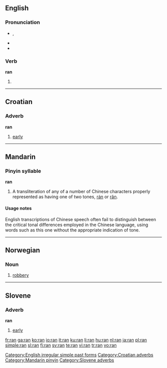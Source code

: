 {{also|rán|rǎn|ràn|RAN}}
==English==

{{rank|peace|glad|hair|571|ran|important|mine|wild}}

===Pronunciation===
*{{IPA|/ɹæn/}}, {{SAMPA|/r\{n/}}
*{{audio|en-us-ran.ogg|Audio (US)}}
*{{rhymes|æn}}

===Verb===
'''ran'''

# {{simple past of|run}}

[[Category:English irregular simple past forms]]

----

==Croatian==

===Adverb===
'''ran'''

# [[early]]

[[Category:Croatian adverbs]]

----

==Mandarin==

===Pinyin syllable===
'''ran'''

# A transliteration of any of a number of Chinese characters properly represented as having one of two tones, [[rán]] or [[rǎn]].

====Usage notes====
English transcriptions of Chinese speech often fail to distinguish between the critical tonal differences employed in the Chinese language, using words such as this one without the appropriate indication of tone.

[[Category:Mandarin pinyin]]

----

==Norwegian==

===Noun===
{{no-noun-n1}}
# [[robbery]]

----

==Slovene==

===Adverb===
'''ran'''

# [[early]]

[[Category:Slovene adverbs]]

[[fr:ran]]
[[ga:ran]]
[[ko:ran]]
[[io:ran]]
[[it:ran]]
[[ku:ran]]
[[li:ran]]
[[hu:ran]]
[[nl:ran]]
[[ja:ran]]
[[pl:ran]]
[[simple:ran]]
[[sl:ran]]
[[fi:ran]]
[[sv:ran]]
[[te:ran]]
[[vi:ran]]
[[tr:ran]]
[[vo:ran]]